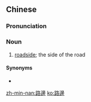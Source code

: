 {{also|路边}}
==Chinese==
{{zh-forms|s=路边}}

===Pronunciation===
{{zh-pron
|m=lùbiān
|c=lou6 bin1
|h=pfs=lu-piên
|mn=lō͘-piⁿ
|cat=n
}}

===Noun===
{{zh-noun}}

# [[roadside]]; the side of the road

====Synonyms====
* {{zh-l|路旁}}

[[zh-min-nan:路邊]]
[[ko:路邊]]
